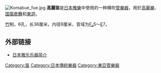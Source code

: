 {{Japanese|japanese=高麗笛|kana=こまぶえ|romaji=komabue}}
[[File:Komabue_fue.jpg|thumb]]
'''高麗笛'''是[[日本雅樂|日本雅樂]]中使用的一种横吹[[管樂器|管樂器]]，用於[[高麗樂|高麗樂]]、[[国風歌舞|国風歌舞]]和[[東遊|東遊]]。

[[竹|竹]]制，6孔，长36厘米，内径9厘米，音域为[[F♯|F<sub>♯</sub>]]5～[[E_(音名)|E]]7。

== 外部链接 ==
* {{ja}}[https://web.archive.org/web/20090224092540/http://www.d2.dion.ne.jp/~kaz/gagaku/word/word3.htm 日本雅乐乐器简介]

{{日本民族乐器}}

{{樂器小作品}}
{{Japan-stub}}

[[Category:笛|Category:笛]]
[[Category:日本傳統樂器|Category:日本傳統樂器]]
[[Category:東亞管樂器|Category:東亞管樂器]]